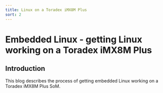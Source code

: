 ```yaml
---
title: Linux on a Toradex iMX8M Plus
sort: 2
---
```



# Embedded Linux - getting Linux working on a Toradex iMX8M Plus

## Introduction
<PageTag tags={ContentTags}/>
<ReadingTime time="7"/>
<TitleImage image={verdin_board} alt="Verdin carrier board"/>

This blog describes the process of getting embedded Linux working on a Toradex iMX8M Plus SoM.

